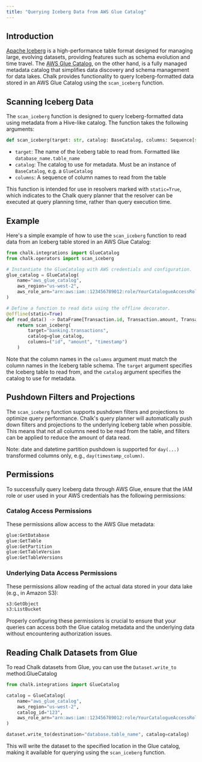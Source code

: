 ```yaml
---
title: "Querying Iceberg Data from AWS Glue Catalog"
---
```


## Introduction

[Apache Iceberg](https://iceberg.apache.org/) is a high-performance table format designed for managing large,
evolving datasets, providing features such as schema evolution and time travel.
The [AWS Glue Catalog](https://docs.aws.amazon.com/glue/latest/dg/catalog-and-crawler.html),
on the other hand, is a fully managed metadata catalog that simplifies data discovery and schema management for data
lakes. Chalk provides functionality to query Iceberg-formatted data stored in an AWS Glue Catalog using the `scan_iceberg` function.

## Scanning Iceberg Data

The `scan_iceberg` function is designed to query Iceberg-formatted data using metadata from a Hive-like catalog. The function takes the following arguments:

```python
def scan_iceberg(target: str, catalog: BaseCatalog, columns: Sequence[str]):
```

- `target`: The name of the Iceberg table to read from. Formatted like `database_name.table_name`
- `catalog`: The catalog to use for metadata. Must be an instance of `BaseCatalog`, e.g. a `GlueCatalog`
- `columns`: A sequence of column names to read from the table

This function is intended for use in resolvers marked with `static=True`, which indicates to the Chalk query planner
that the resolver can be executed at query planning time, rather than query execution time.

## Example

Here's a simple example of how to use the `scan_iceberg` function to read data from an Iceberg table stored in an AWS Glue Catalog:

```python
from chalk.integrations import GlueCatalog
from chalk.operators import scan_iceberg

# Instantiate the GlueCatalog with AWS credentials and configuration.
glue_catalog = GlueCatalog(
    name="aws_glue_catalog",
    aws_region="us-west-2",
    aws_role_arn="arn:aws:iam::123456789012:role/YourCatalogueAccessRole",
)

# Define a function to read data using the offline decorator.
@offline(static=True)
def read_data() -> DataFrame[Transaction.id, Transaction.amount, Transaction.timestamp]:
    return scan_iceberg(
        target="banking.transactions",
        catalog=glue_catalog,
        columns=("id", "amount", "timestamp")
    )
```

Note that the column names in the `columns` argument must match the column names in the Iceberg table schema.
The `target` argument specifies the Iceberg table to read from, and the `catalog` argument specifies the catalog to use for metadata.

## Pushdown Filters and Projections

The `scan_iceberg` function supports pushdown filters and projections to optimize query performance.
Chalk's query planner will automatically push down filters and projections to the underlying Iceberg table when possible.
This means that not all columns need to be read from the table, and filters can be applied to reduce the amount of data read.

Note: date and datetime partition pushdown is supported for `day(...)` transformed columns only, e.g., `day(timestamp_column)`.

## Permissions

To successfully query Iceberg data through AWS Glue, ensure that the IAM role or user used in your AWS credentials has the following permissions:

### Catalog Access Permissions

These permissions allow access to the AWS Glue metadata:

```txt
glue:GetDatabase
glue:GetTable
glue:GetPartition
glue:GetTableVersion
glue:GetTableVersions
```

### Underlying Data Access Permissions

These permissions allow reading of the actual data stored in your data lake (e.g., in Amazon S3):

```txt
s3:GetObject
s3:ListBucket
```

Properly configuring these permissions is crucial to ensure that your queries can access both the Glue
catalog metadata and the underlying data without encountering authorization issues.

## Reading Chalk Datasets from Glue

To read Chalk datasets from Glue, you can use the `Dataset.write_to` method.GlueCatalog

```python
from chalk.integrations import GlueCatalog

catalog = GlueCatalog(
    name="aws_glue_catalog",
    aws_region="us-west-2",
    catalog_id="123",
    aws_role_arn="arn:aws:iam::123456789012:role/YourCatalogueAccessRole",
)

dataset.write_to(destination="database.table_name", catalog=catalog)
```

This will write the dataset to the specified location in the Glue catalog, making it available for querying
using the `scan_iceberg` function.
